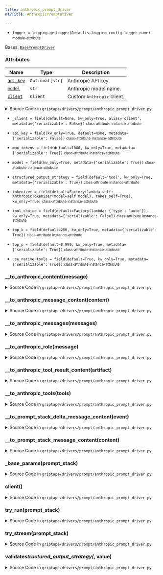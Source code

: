 ```yaml
---
title: anthropic_prompt_driver
navTitle: AnthropicPromptDriver

---
```


-   `logger = logging.getLogger(Defaults.logging_config.logger_name)` <small>module-attribute</small>  <span id="griptape.drivers.prompt.anthropic_prompt_driver.logger"></span> 

<span id="griptape.drivers.prompt.anthropic_prompt_driver.AnthropicPromptDriver"></span>

Bases:
 [`BasePromptDriver`](./#griptape.drivers.prompt.BasePromptDriver "BasePromptDriver (griptape.drivers.prompt.BasePromptDriver)")

### Attributes

| Name                                                                                                                                                                                                                                                                                                                                                                                             | Type            | Description                     |
| ------------------------------------------------------------------------------------------------------------------------------------------------------------------------------------------------------------------------------------------------------------------------------------------------------------------------------------------------------------------------------------------------ | --------------- | ------------------------------- |
| <a href="anthropic_prompt_driver.mdx#griptape.drivers.prompt.anthropic_prompt_driver.AnthropicPromptDriver.api_key" title="api_key = field(kw_only=True, default=None, metadata={'serializable': False})           class-attribute       instance-attribute    (griptape.drivers.prompt.anthropic_prompt_driver.AnthropicPromptDriver.api_key)"><code class="language-python">api_key</code></a> | `Optional[str]` | Anthropic API key.<br/>         |
| <a href="anthropic_prompt_driver.mdx#griptape.drivers.prompt.anthropic_prompt_driver.AnthropicPromptDriver.model" title="model = field(kw_only=True, metadata={'serializable': True})           class-attribute       instance-attribute    (griptape.drivers.prompt.anthropic_prompt_driver.AnthropicPromptDriver.model)"><code class="language-python">model</code></a>                        | `str`           | Anthropic model name.<br/>      |
| <a href="anthropic_prompt_driver.mdx#griptape.drivers.prompt.anthropic_prompt_driver.AnthropicPromptDriver.client" title="client() (griptape.drivers.prompt.anthropic_prompt_driver.AnthropicPromptDriver.client)"><code class="language-python">client</code></a>                                                                                                                               | `Client`        | Custom `Anthropic` client.<br/> |

<details><summary>Source Code in <code>griptape&#47;drivers&#47;prompt&#47;anthropic_prompt_driver.py</code></summary>

```python
@define
class AnthropicPromptDriver(BasePromptDriver):
    """Anthropic Prompt Driver.

    Attributes:
        api_key: Anthropic API key.
        model: Anthropic model name.
        client: Custom `Anthropic` client.
    """

    api_key: Optional[str] = field(kw_only=True, default=None, metadata={"serializable": False})
    model: str = field(kw_only=True, metadata={"serializable": True})
    tokenizer: BaseTokenizer = field(
        default=Factory(lambda self: AnthropicTokenizer(model=self.model), takes_self=True),
        kw_only=True,
    )
    top_p: float = field(default=0.999, kw_only=True, metadata={"serializable": True})
    top_k: int = field(default=250, kw_only=True, metadata={"serializable": True})
    tool_choice: dict = field(default=Factory(lambda: {"type": "auto"}), kw_only=True, metadata={"serializable": False})
    use_native_tools: bool = field(default=True, kw_only=True, metadata={"serializable": True})
    structured_output_strategy: StructuredOutputStrategy = field(
        default="tool", kw_only=True, metadata={"serializable": True}
    )
    max_tokens: int = field(default=1000, kw_only=True, metadata={"serializable": True})
    _client: Optional[Client] = field(default=None, kw_only=True, alias="client", metadata={"serializable": False})

    @lazy_property()
    def client(self) -> Client:
        return import_optional_dependency("anthropic").Anthropic(api_key=self.api_key)

    @structured_output_strategy.validator  # pyright: ignore[reportAttributeAccessIssue, reportOptionalMemberAccess]
    def validate_structured_output_strategy(self, _: Attribute, value: str) -> str:
        if value == "native":
            raise ValueError(f"{__class__.__name__} does not support `{value}` structured output strategy.")

        return value

    @observable
    def try_run(self, prompt_stack: PromptStack) -> Message:
        params = self._base_params(prompt_stack)
        logger.debug(params)
        response = self.client.messages.create(**params)

        logger.debug(response.model_dump())

        return Message(
            content=[self.__to_prompt_stack_message_content(content) for content in response.content],
            role=Message.ASSISTANT_ROLE,
            usage=Message.Usage(input_tokens=response.usage.input_tokens, output_tokens=response.usage.output_tokens),
        )

    @observable
    def try_stream(self, prompt_stack: PromptStack) -> Iterator[DeltaMessage]:
        params = {**self._base_params(prompt_stack), "stream": True}
        logger.debug(params)
        events = self.client.messages.create(**params)

        for event in events:
            logger.debug(event)
            if event.type == "content_block_delta" or event.type == "content_block_start":
                yield DeltaMessage(content=self.__to_prompt_stack_delta_message_content(event))
            elif event.type == "message_start":
                yield DeltaMessage(usage=DeltaMessage.Usage(input_tokens=event.message.usage.input_tokens))
            elif event.type == "message_delta":
                yield DeltaMessage(usage=DeltaMessage.Usage(output_tokens=event.usage.output_tokens))

    def _base_params(self, prompt_stack: PromptStack) -> dict:
        messages = self.__to_anthropic_messages([i for i in prompt_stack.messages if not i.is_system()])

        system_messages = prompt_stack.system_messages
        system_message = system_messages[0].to_text() if system_messages else None

        params = {
            "model": self.model,
            "temperature": self.temperature,
            "stop_sequences": self.tokenizer.stop_sequences,
            "top_p": self.top_p,
            "top_k": self.top_k,
            "max_tokens": self.max_tokens,
            "messages": messages,
            **({"system": system_message} if system_message else {}),
            **self.extra_params,
        }

        if prompt_stack.tools and self.use_native_tools:
            params["tool_choice"] = self.tool_choice

            if prompt_stack.output_schema is not None and self.structured_output_strategy == "tool":
                params["tool_choice"] = {"type": "any"}

            params["tools"] = self.__to_anthropic_tools(prompt_stack.tools)

        return params

    def __to_anthropic_messages(self, messages: list[Message]) -> list[dict]:
        return [
            {"role": self.__to_anthropic_role(message), "content": self.__to_anthropic_content(message)}
            for message in messages
        ]

    def __to_anthropic_role(self, message: Message) -> str:
        if message.is_assistant():
            return "assistant"
        return "user"

    def __to_anthropic_tools(self, tools: list[BaseTool]) -> list[dict]:
        tool_schemas = [
            {
                "name": tool.to_native_tool_name(activity),
                "description": tool.activity_description(activity),
                "input_schema": tool.to_activity_json_schema(activity, "Input Schema"),
            }
            for tool in tools
            for activity in tool.activities()
        ]

        # Anthropic doesn't support $schema and $id
        for tool_schema in tool_schemas:
            del tool_schema["input_schema"]["$schema"]
            del tool_schema["input_schema"]["$id"]

        return tool_schemas

    def __to_anthropic_content(self, message: Message) -> str | list[dict]:
        if message.has_all_content_type(TextMessageContent):
            return message.to_text()
        return [self.__to_anthropic_message_content(content) for content in message.content]

    def __to_anthropic_message_content(self, content: BaseMessageContent) -> dict:
        if isinstance(content, TextMessageContent):
            return {"type": "text", "text": content.artifact.value}
        if isinstance(content, ImageMessageContent):
            artifact = content.artifact
            if isinstance(artifact, ImageArtifact):
                return {
                    "type": "image",
                    "source": {"type": "base64", "media_type": artifact.mime_type, "data": artifact.base64},
                }
            if isinstance(artifact, ImageUrlArtifact):
                return {
                    "type": "image",
                    "source": {"type": "url", "url": artifact.value},
                }
            raise ValueError(f"Unsupported image artifact type: {type(artifact)}")
        if isinstance(content, ActionCallMessageContent):
            action = content.artifact.value

            return {"type": "tool_use", "id": action.tag, "name": action.to_native_tool_name(), "input": action.input}
        if isinstance(content, ActionResultMessageContent):
            artifact = content.artifact

            if isinstance(artifact, ListArtifact):
                message_content = [self.__to_anthropic_tool_result_content(artifact) for artifact in artifact.value]
            else:
                message_content = [self.__to_anthropic_tool_result_content(artifact)]

            return {
                "type": "tool_result",
                "tool_use_id": content.action.tag,
                "content": message_content,
                "is_error": isinstance(artifact, ErrorArtifact),
            }
        return content.artifact.value

    def __to_anthropic_tool_result_content(self, artifact: BaseArtifact) -> dict:
        if isinstance(artifact, ImageArtifact):
            return {
                "type": "image",
                "source": {"type": "base64", "media_type": artifact.mime_type, "data": artifact.base64},
            }
        if isinstance(artifact, (TextArtifact, ErrorArtifact, InfoArtifact)):
            return {"type": "text", "text": artifact.to_text()}
        raise ValueError(f"Unsupported tool result artifact type: {type(artifact)}")

    def __to_prompt_stack_message_content(self, content: ContentBlock) -> BaseMessageContent:
        if content.type == "text":
            return TextMessageContent(TextArtifact(content.text))
        if content.type == "tool_use":
            name, path = ToolAction.from_native_tool_name(content.name)

            return ActionCallMessageContent(
                artifact=ActionArtifact(
                    value=ToolAction(tag=content.id, name=name, path=path, input=content.input),  # pyright: ignore[reportArgumentType]
                ),
            )
        raise ValueError(f"Unsupported message content type: {content.type}")

    def __to_prompt_stack_delta_message_content(
        self,
        event: ContentBlockDeltaEvent | ContentBlockStartEvent,
    ) -> BaseDeltaMessageContent:
        if event.type == "content_block_start":
            content_block = event.content_block

            if content_block.type == "tool_use":
                name, path = ToolAction.from_native_tool_name(content_block.name)

                return ActionCallDeltaMessageContent(index=event.index, tag=content_block.id, name=name, path=path)
            if content_block.type == "text":
                return TextDeltaMessageContent(content_block.text, index=event.index)
            raise ValueError(f"Unsupported content block type: {content_block.type}")
        if event.type == "content_block_delta":
            content_block_delta = event.delta

            if content_block_delta.type == "text_delta":
                return TextDeltaMessageContent(content_block_delta.text, index=event.index)
            if content_block_delta.type == "input_json_delta":
                return ActionCallDeltaMessageContent(index=event.index, partial_input=content_block_delta.partial_json)
            raise ValueError(f"Unsupported message content type: {event}")
        raise ValueError(f"Unsupported message content type: {event}")
```

</details>

-   `_client = field(default=None, kw_only=True, alias='client', metadata={'serializable': False})` <small>class-attribute</small> <small>instance-attribute</small>  <span id="griptape.drivers.prompt.anthropic_prompt_driver.AnthropicPromptDriver._client"></span> 

-   `api_key = field(kw_only=True, default=None, metadata={'serializable': False})` <small>class-attribute</small> <small>instance-attribute</small>  <span id="griptape.drivers.prompt.anthropic_prompt_driver.AnthropicPromptDriver.api_key"></span> 

-   `max_tokens = field(default=1000, kw_only=True, metadata={'serializable': True})` <small>class-attribute</small> <small>instance-attribute</small>  <span id="griptape.drivers.prompt.anthropic_prompt_driver.AnthropicPromptDriver.max_tokens"></span> 

-   `model = field(kw_only=True, metadata={'serializable': True})` <small>class-attribute</small> <small>instance-attribute</small>  <span id="griptape.drivers.prompt.anthropic_prompt_driver.AnthropicPromptDriver.model"></span> 

-   `structured_output_strategy = field(default='tool', kw_only=True, metadata={'serializable': True})` <small>class-attribute</small> <small>instance-attribute</small>  <span id="griptape.drivers.prompt.anthropic_prompt_driver.AnthropicPromptDriver.structured_output_strategy"></span> 

-   `tokenizer = field(default=Factory(lambda self: AnthropicTokenizer(model=self.model), takes_self=True), kw_only=True)` <small>class-attribute</small> <small>instance-attribute</small>  <span id="griptape.drivers.prompt.anthropic_prompt_driver.AnthropicPromptDriver.tokenizer"></span> 

-   `tool_choice = field(default=Factory(lambda: {'type': 'auto'}), kw_only=True, metadata={'serializable': False})` <small>class-attribute</small> <small>instance-attribute</small>  <span id="griptape.drivers.prompt.anthropic_prompt_driver.AnthropicPromptDriver.tool_choice"></span> 

-   `top_k = field(default=250, kw_only=True, metadata={'serializable': True})` <small>class-attribute</small> <small>instance-attribute</small>  <span id="griptape.drivers.prompt.anthropic_prompt_driver.AnthropicPromptDriver.top_k"></span> 

-   `top_p = field(default=0.999, kw_only=True, metadata={'serializable': True})` <small>class-attribute</small> <small>instance-attribute</small>  <span id="griptape.drivers.prompt.anthropic_prompt_driver.AnthropicPromptDriver.top_p"></span> 

-   `use_native_tools = field(default=True, kw_only=True, metadata={'serializable': True})` <small>class-attribute</small> <small>instance-attribute</small>  <span id="griptape.drivers.prompt.anthropic_prompt_driver.AnthropicPromptDriver.use_native_tools"></span> 

<span id="griptape.drivers.prompt.anthropic_prompt_driver.AnthropicPromptDriver.__to_anthropic_content"></span>

### \_\_to_anthropic_content(message)

<details><summary>Source Code in <code>griptape&#47;drivers&#47;prompt&#47;anthropic_prompt_driver.py</code></summary>

```python
def __to_anthropic_content(self, message: Message) -> str | list[dict]:
    if message.has_all_content_type(TextMessageContent):
        return message.to_text()
    return [self.__to_anthropic_message_content(content) for content in message.content]
```

</details>

<span id="griptape.drivers.prompt.anthropic_prompt_driver.AnthropicPromptDriver.__to_anthropic_message_content"></span>

### \_\_to_anthropic_message_content(content)

<details><summary>Source Code in <code>griptape&#47;drivers&#47;prompt&#47;anthropic_prompt_driver.py</code></summary>

```python
def __to_anthropic_message_content(self, content: BaseMessageContent) -> dict:
    if isinstance(content, TextMessageContent):
        return {"type": "text", "text": content.artifact.value}
    if isinstance(content, ImageMessageContent):
        artifact = content.artifact
        if isinstance(artifact, ImageArtifact):
            return {
                "type": "image",
                "source": {"type": "base64", "media_type": artifact.mime_type, "data": artifact.base64},
            }
        if isinstance(artifact, ImageUrlArtifact):
            return {
                "type": "image",
                "source": {"type": "url", "url": artifact.value},
            }
        raise ValueError(f"Unsupported image artifact type: {type(artifact)}")
    if isinstance(content, ActionCallMessageContent):
        action = content.artifact.value

        return {"type": "tool_use", "id": action.tag, "name": action.to_native_tool_name(), "input": action.input}
    if isinstance(content, ActionResultMessageContent):
        artifact = content.artifact

        if isinstance(artifact, ListArtifact):
            message_content = [self.__to_anthropic_tool_result_content(artifact) for artifact in artifact.value]
        else:
            message_content = [self.__to_anthropic_tool_result_content(artifact)]

        return {
            "type": "tool_result",
            "tool_use_id": content.action.tag,
            "content": message_content,
            "is_error": isinstance(artifact, ErrorArtifact),
        }
    return content.artifact.value
```

</details>

<span id="griptape.drivers.prompt.anthropic_prompt_driver.AnthropicPromptDriver.__to_anthropic_messages"></span>

### \_\_to_anthropic_messages(messages)

<details><summary>Source Code in <code>griptape&#47;drivers&#47;prompt&#47;anthropic_prompt_driver.py</code></summary>

```python
def __to_anthropic_messages(self, messages: list[Message]) -> list[dict]:
    return [
        {"role": self.__to_anthropic_role(message), "content": self.__to_anthropic_content(message)}
        for message in messages
    ]
```

</details>

<span id="griptape.drivers.prompt.anthropic_prompt_driver.AnthropicPromptDriver.__to_anthropic_role"></span>

### \_\_to_anthropic_role(message)

<details><summary>Source Code in <code>griptape&#47;drivers&#47;prompt&#47;anthropic_prompt_driver.py</code></summary>

```python
def __to_anthropic_role(self, message: Message) -> str:
    if message.is_assistant():
        return "assistant"
    return "user"
```

</details>

<span id="griptape.drivers.prompt.anthropic_prompt_driver.AnthropicPromptDriver.__to_anthropic_tool_result_content"></span>

### \_\_to_anthropic_tool_result_content(artifact)

<details><summary>Source Code in <code>griptape&#47;drivers&#47;prompt&#47;anthropic_prompt_driver.py</code></summary>

```python
def __to_anthropic_tool_result_content(self, artifact: BaseArtifact) -> dict:
    if isinstance(artifact, ImageArtifact):
        return {
            "type": "image",
            "source": {"type": "base64", "media_type": artifact.mime_type, "data": artifact.base64},
        }
    if isinstance(artifact, (TextArtifact, ErrorArtifact, InfoArtifact)):
        return {"type": "text", "text": artifact.to_text()}
    raise ValueError(f"Unsupported tool result artifact type: {type(artifact)}")
```

</details>

<span id="griptape.drivers.prompt.anthropic_prompt_driver.AnthropicPromptDriver.__to_anthropic_tools"></span>

### \_\_to_anthropic_tools(tools)

<details><summary>Source Code in <code>griptape&#47;drivers&#47;prompt&#47;anthropic_prompt_driver.py</code></summary>

```python
def __to_anthropic_tools(self, tools: list[BaseTool]) -> list[dict]:
    tool_schemas = [
        {
            "name": tool.to_native_tool_name(activity),
            "description": tool.activity_description(activity),
            "input_schema": tool.to_activity_json_schema(activity, "Input Schema"),
        }
        for tool in tools
        for activity in tool.activities()
    ]

    # Anthropic doesn't support $schema and $id
    for tool_schema in tool_schemas:
        del tool_schema["input_schema"]["$schema"]
        del tool_schema["input_schema"]["$id"]

    return tool_schemas
```

</details>

<span id="griptape.drivers.prompt.anthropic_prompt_driver.AnthropicPromptDriver.__to_prompt_stack_delta_message_content"></span>

### \_\_to_prompt_stack_delta_message_content(event)

<details><summary>Source Code in <code>griptape&#47;drivers&#47;prompt&#47;anthropic_prompt_driver.py</code></summary>

```python
def __to_prompt_stack_delta_message_content(
    self,
    event: ContentBlockDeltaEvent | ContentBlockStartEvent,
) -> BaseDeltaMessageContent:
    if event.type == "content_block_start":
        content_block = event.content_block

        if content_block.type == "tool_use":
            name, path = ToolAction.from_native_tool_name(content_block.name)

            return ActionCallDeltaMessageContent(index=event.index, tag=content_block.id, name=name, path=path)
        if content_block.type == "text":
            return TextDeltaMessageContent(content_block.text, index=event.index)
        raise ValueError(f"Unsupported content block type: {content_block.type}")
    if event.type == "content_block_delta":
        content_block_delta = event.delta

        if content_block_delta.type == "text_delta":
            return TextDeltaMessageContent(content_block_delta.text, index=event.index)
        if content_block_delta.type == "input_json_delta":
            return ActionCallDeltaMessageContent(index=event.index, partial_input=content_block_delta.partial_json)
        raise ValueError(f"Unsupported message content type: {event}")
    raise ValueError(f"Unsupported message content type: {event}")
```

</details>

<span id="griptape.drivers.prompt.anthropic_prompt_driver.AnthropicPromptDriver.__to_prompt_stack_message_content"></span>

### \_\_to_prompt_stack_message_content(content)

<details><summary>Source Code in <code>griptape&#47;drivers&#47;prompt&#47;anthropic_prompt_driver.py</code></summary>

```python
def __to_prompt_stack_message_content(self, content: ContentBlock) -> BaseMessageContent:
    if content.type == "text":
        return TextMessageContent(TextArtifact(content.text))
    if content.type == "tool_use":
        name, path = ToolAction.from_native_tool_name(content.name)

        return ActionCallMessageContent(
            artifact=ActionArtifact(
                value=ToolAction(tag=content.id, name=name, path=path, input=content.input),  # pyright: ignore[reportArgumentType]
            ),
        )
    raise ValueError(f"Unsupported message content type: {content.type}")
```

</details>

<span id="griptape.drivers.prompt.anthropic_prompt_driver.AnthropicPromptDriver._base_params"></span>

### \_base_params(prompt_stack)

<details><summary>Source Code in <code>griptape&#47;drivers&#47;prompt&#47;anthropic_prompt_driver.py</code></summary>

```python
def _base_params(self, prompt_stack: PromptStack) -> dict:
    messages = self.__to_anthropic_messages([i for i in prompt_stack.messages if not i.is_system()])

    system_messages = prompt_stack.system_messages
    system_message = system_messages[0].to_text() if system_messages else None

    params = {
        "model": self.model,
        "temperature": self.temperature,
        "stop_sequences": self.tokenizer.stop_sequences,
        "top_p": self.top_p,
        "top_k": self.top_k,
        "max_tokens": self.max_tokens,
        "messages": messages,
        **({"system": system_message} if system_message else {}),
        **self.extra_params,
    }

    if prompt_stack.tools and self.use_native_tools:
        params["tool_choice"] = self.tool_choice

        if prompt_stack.output_schema is not None and self.structured_output_strategy == "tool":
            params["tool_choice"] = {"type": "any"}

        params["tools"] = self.__to_anthropic_tools(prompt_stack.tools)

    return params
```

</details>

<span id="griptape.drivers.prompt.anthropic_prompt_driver.AnthropicPromptDriver.client"></span>

### client()

<details><summary>Source Code in <code>griptape&#47;drivers&#47;prompt&#47;anthropic_prompt_driver.py</code></summary>

```python
@lazy_property()
def client(self) -> Client:
    return import_optional_dependency("anthropic").Anthropic(api_key=self.api_key)
```

</details>

<span id="griptape.drivers.prompt.anthropic_prompt_driver.AnthropicPromptDriver.try_run"></span>

### try_run(prompt_stack)

<details><summary>Source Code in <code>griptape&#47;drivers&#47;prompt&#47;anthropic_prompt_driver.py</code></summary>

```python
@observable
def try_run(self, prompt_stack: PromptStack) -> Message:
    params = self._base_params(prompt_stack)
    logger.debug(params)
    response = self.client.messages.create(**params)

    logger.debug(response.model_dump())

    return Message(
        content=[self.__to_prompt_stack_message_content(content) for content in response.content],
        role=Message.ASSISTANT_ROLE,
        usage=Message.Usage(input_tokens=response.usage.input_tokens, output_tokens=response.usage.output_tokens),
    )
```

</details>

<span id="griptape.drivers.prompt.anthropic_prompt_driver.AnthropicPromptDriver.try_stream"></span>

### try_stream(prompt_stack)

<details><summary>Source Code in <code>griptape&#47;drivers&#47;prompt&#47;anthropic_prompt_driver.py</code></summary>

```python
@observable
def try_stream(self, prompt_stack: PromptStack) -> Iterator[DeltaMessage]:
    params = {**self._base_params(prompt_stack), "stream": True}
    logger.debug(params)
    events = self.client.messages.create(**params)

    for event in events:
        logger.debug(event)
        if event.type == "content_block_delta" or event.type == "content_block_start":
            yield DeltaMessage(content=self.__to_prompt_stack_delta_message_content(event))
        elif event.type == "message_start":
            yield DeltaMessage(usage=DeltaMessage.Usage(input_tokens=event.message.usage.input_tokens))
        elif event.type == "message_delta":
            yield DeltaMessage(usage=DeltaMessage.Usage(output_tokens=event.usage.output_tokens))
```

</details>

<span id="griptape.drivers.prompt.anthropic_prompt_driver.AnthropicPromptDriver.validate_structured_output_strategy"></span>

### validate*structured_output_strategy(*, value)

<details><summary>Source Code in <code>griptape&#47;drivers&#47;prompt&#47;anthropic_prompt_driver.py</code></summary>

```python
@structured_output_strategy.validator  # pyright: ignore[reportAttributeAccessIssue, reportOptionalMemberAccess]
def validate_structured_output_strategy(self, _: Attribute, value: str) -> str:
    if value == "native":
        raise ValueError(f"{__class__.__name__} does not support `{value}` structured output strategy.")

    return value
```

</details>
